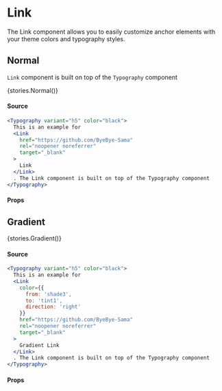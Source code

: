 
<Meta title="Navigation|Link" />

# Link

<p style={{fontSize: '22px'}}>The Link component allows you to easily customize anchor elements with your theme colors and typography styles.</p>

## Normal

`Link` component is built on top of the `Typography` component

<Preview>
  <Story name="Normal" argTypes={{
    children: {
      type: { 
        required: true 
      },
      description: 'The content of the link.',
      table: {
        type: {
          summary: 'node',
        }
      },
      control: {
        type: null
      }
    },
    color: {
      description: 'The color of the link content and underline.',
      table: {
        type: {
          summary: `'primary'|'tint1'|'tint2'|'tint3'|'shade1'|'shade2'|'shade3'| +6`,
          detail: `'white'|'black'|'primary00'|'primary25'|'primary50'|'primary75'`
        },
        defaultValue: {
          summary: `'primary'`
        }
      },
      control: {
        type: null
      }
    },
    underline: {
      description: 'Controls when the link should have an underline.',
      table: {
        type: {
          summary: `'hover'|'none'|'always'`
        },
        defaultValue: {
          summary: `'hover'`
        }
      },
      control: {
        type: null
      }
    }
}}>{stories.Normal()}</Story>
</Preview>

#### Source 

```jsx
<Typography variant="h5" color="black">
  This is an example for
  <Link
    href="https://github.com/ByeBye-Sama"
    rel="noopener noreferrer"
    target="_blank"
  >
    Link
  </Link>
  . The Link component is built on top of the Typography component
</Typography>
```

#### Props

<Props story="Normal" />

## Gradient

<Preview>
  <Story name="Gradient" argTypes={{
    children: {
      type: { 
        required: true 
      },
      description: 'The content of the link.',
      table: {
        type: {
          summary: 'node',
        }
      },
      control: {
        type: null
      }
    },
    color: {
      description: 'The color of the link content and underline.',
      table: {
        type: {
          summary: `{ from: 'color', to: 'color', direction: 'direction' }`,
          detail: `direction: 'right'|'left'|'top'|'bottom'|'right top'|'right bottom'|'left top'|'left bottom'`,
        }
      },
      control: {
        type: null
      }
    },
    underline: {
      description: 'Controls when the link should have an underline.',
      table: {
        type: {
          summary: `'hover'|'none'|'always'`
        },
        defaultValue: {
          summary: `'hover'`
        }
      },
      control: {
        type: null
      }
    }
}}>{stories.Gradient()}</Story>
</Preview>

#### Source

```jsx
<Typography variant="h5" color="black">
  This is an example for
  <Link
    color={{ 
      from: 'shade3',
      to: 'tint1',
      direction: 'right'
    }}
    href="https://github.com/ByeBye-Sama"
    rel="noopener noreferrer"
    target="_blank"
  >
    Gradient Link
  </Link>
  . The Link component is built on top of the Typography component
</Typography>
```

#### Props

<Props story="Gradient"/>
